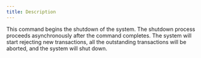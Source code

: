 ```yaml
---
title: Description
---
```


This command begins the shutdown of the system. The shutdown process proceeds asynchronously after the
command completes. The system will start rejecting new transactions, all the outstanding transactions will be
aborted, and the system will shut down.